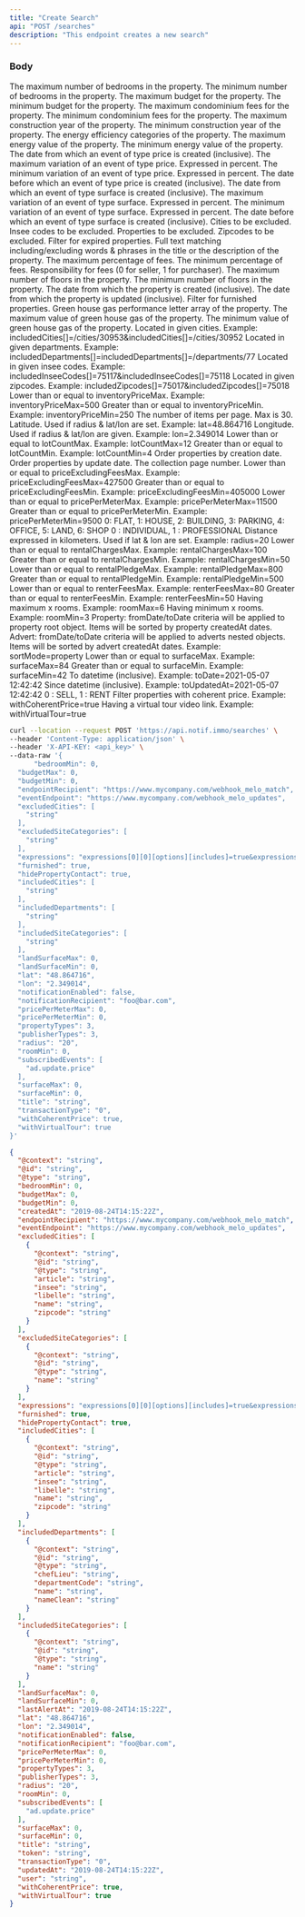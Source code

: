 ```yaml
---
title: "Create Search"
api: "POST /searches"
description: "This endpoint creates a new search"
---
```


### Body

<ParamField body="bedroomMax" type="integer">
  The maximum number of bedrooms in the property.
</ParamField>

<ParamField body="bedroomMin" type="integer">
  The minimum number of bedrooms in the property.
</ParamField>

<ParamField body="budgetMax" type="integer">
  The maximum budget for the property.
</ParamField>

<ParamField body="budgetMin" type="integer">
  The minimum budget for the property.
</ParamField>

<ParamField body="condominiumFeesMax" type="integer">
  The maximum condominium fees for the property.
</ParamField>

<ParamField body="condominiumFeesMin" type="integer">
  The minimum condominium fees for the property.
</ParamField>

<ParamField body="constructionYearMax" type="integer">
  The maximum construction year of the property.
</ParamField>

<ParamField body="constructionYearMin" type="integer">
  The minimum construction year of the property.
</ParamField>

<ParamField body="energyCategories[]" type="array">
  The energy efficiency categories of the property.
</ParamField>

<ParamField body="energyValueMax" type="integer">
  The maximum energy value of the property.
</ParamField>

<ParamField body="energyValueMin" type="integer">
  The minimum energy value of the property.
</ParamField>

<ParamField body="eventPriceVariationFromCreatedAt" type="date">
  The date from which an event of type price is created (inclusive).
</ParamField>

<ParamField body="eventPriceVariationMax" type="float">
  The maximum variation of an event of type price. Expressed in percent.
</ParamField>

<ParamField body="eventPriceVariationMin" type="float">
  The minimum variation of an event of type price. Expressed in percent.
</ParamField>

<ParamField body="eventPriceVariationToCreatedAt" type="date">
  The date before which an event of type price is created (inclusive).
</ParamField>

<ParamField body="eventSurfaceVariationFromCreatedAt" type="date">
  The date from which an event of type surface is created (inclusive).
</ParamField>

<ParamField body="eventSurfaceVariationMax" type="float">
  The maximum variation of an event of type surface. Expressed in percent.
</ParamField>

<ParamField body="eventSurfaceVariationMin" type="float">
  The minimum variation of an event of type surface. Expressed in percent.
</ParamField>

<ParamField body="eventSurfaceVariationToCreatedAt" type="date">
  The date before which an event of type surface is created (inclusive).
</ParamField>

<ParamField body="excludedCities[]" type="array">
  Cities to be excluded.
</ParamField>

<ParamField body="excludedInseeCodes[]" type="array">
  Insee codes to be excluded.
</ParamField>

<ParamField body="excludedProperties[]" type="array">
  Properties to be excluded.
</ParamField>

<ParamField body="excludedZipcodes[]" type="array">
  Zipcodes to be excluded.
</ParamField>

<ParamField body="expired" type="boolean">
  Filter for expired properties.
</ParamField>

<ParamField body="expression" type="array">
  Full text matching including/excluding words & phrases in the title or the description of the property.
</ParamField>

<ParamField body="feesPercentageMax" type="float">
  The maximum percentage of fees.
</ParamField>

<ParamField body="feesPercentageMin" type="float">
  The minimum percentage of fees.
</ParamField>

<ParamField body="feesResponsibility" type="integer">
  Responsibility for fees (0 for seller, 1 for purchaser).
</ParamField>

<ParamField body="floorQuantityMax" type="integer">
  The maximum number of floors in the property.
</ParamField>

<ParamField body="floorQuantityMin" type="integer">
  The minimum number of floors in the property.
</ParamField>

<ParamField body="fromDate" type="date">
  The date from which the property is created (inclusive).
</ParamField>

<ParamField body="fromUpdatedAt" type="date">
  The date from which the property is updated (inclusive).
</ParamField>

<ParamField body="furnished" type="boolean">
  Filter for furnished properties.
</ParamField>

<ParamField body="greenHouseGasCategories[]" type="array">
  Green house gas performance letter array of the property.
</ParamField>

<ParamField body="greenHouseGasValueMax" type="integer">
  The maximum value of green house gas of the property.
</ParamField>

<ParamField body="greenHouseGasValueMin" type="integer">
  The minimum value of green house gas of the property.
</ParamField>

<ParamField body="includedCities[]" type="array" default="[]" >
  Located in given cities. Example: includedCities[]=/cities/30953&includedCities[]=/cities/30952
</ParamField>

<ParamField body="includedDepartments[]" type="array" default="[]" >
  Located in given departments. Example: includedDepartments[]=includedDepartments[]=/departments/77
</ParamField>

<ParamField body="includedInseeCodes[]" type="array">
  Located in given insee codes. Example: includedInseeCodes[]=75117&includedInseeCodes[]=75118
</ParamField>

<ParamField body="includedZipcodes[]" type="array">
  Located in given zipcodes. Example: includedZipcodes[]=75017&includedZipcodes[]=75018
</ParamField>

<ParamField body="inventoryPriceMax" type="float" >
  Lower than or equal to inventoryPriceMax. Example: inventoryPriceMax=500
</ParamField>

<ParamField body="inventoryPriceMin" type="float" >
  Greater than or equal to inventoryPriceMin. Example: inventoryPriceMin=250
</ParamField>

<ParamField body="itemsPerPage" type="integer" default="30">
  The number of items per page. Max is 30.
</ParamField>

<ParamField body="lat" type="float" >
  Latitude. Used if radius & lat/lon are set. Example: lat=48.864716
</ParamField>

<ParamField body="lon" type="float">
  Longitude. Used if radius & lat/lon are given. Example: lon=2.349014
</ParamField>

<ParamField body="lotCountMax" type="integer" >
  Lower than or equal to lotCountMax. Example: lotCountMax=12
</ParamField>

<ParamField body="lotCountMin" type="integer" >
  Greater than or equal to lotCountMin. Example: lotCountMin=4
</ParamField>

<ParamField body="order[createdAt]" type="integer"  default="desc">
  Order properties by creation date.
</ParamField>

<ParamField body="order[updatedAt]" type="integer">
  Order properties by update date.
</ParamField>

<ParamField body="page" type="integer" default="1">
  The collection page number.
</ParamField>

<ParamField body="priceExcludingFeesMax" type="float" >
  Lower than or equal to priceExcludingFeesMax. Example: priceExcludingFeesMax=427500
</ParamField>

<ParamField body="priceExcludingFeesMin" type="float" >
  Greater than or equal to priceExcludingFeesMin. Example: priceExcludingFeesMin=405000
</ParamField>

<ParamField body="pricePerMeterMax" type="integer" >
  Lower than or equal to pricePerMeterMax. Example: pricePerMeterMax=11500
</ParamField>

<ParamField body="pricePerMeterMin" type="integer" >
  Greater than or equal to pricePerMeterMin. Example: pricePerMeterMin=9500
</ParamField>

<ParamField body="propertyTypes[]" type="array">
  0: FLAT, 1: HOUSE, 2: BUILDING, 3: PARKING, 4: OFFICE, 5: LAND, 6: SHOP
</ParamField>

<ParamField body="publisherTypes[]" type="array">
  0 : INDIVIDUAL, 1 : PROFESSIONAL
</ParamField>

<ParamField body="radius" type="integer" >
  Distance expressed in kilometers. Used if lat & lon are set. Example: radius=20
</ParamField>

<ParamField body="rentalChargesMax" type="float" >
  Lower than or equal to rentalChargesMax. Example: rentalChargesMax=100
</ParamField>

<ParamField body="rentalChargesMin" type="float" >
  Greater than or equal to rentalChargesMin. Example: rentalChargesMin=50
</ParamField>

<ParamField body="rentalPledgeMax" type="float" >
  Lower than or equal to rentalPledgeMax. Example: rentalPledgeMax=800
</ParamField>

<ParamField body="rentalPledgeMin" type="float" >
  Greater than or equal to rentalPledgeMin. Example: rentalPledgeMin=500
</ParamField>

<ParamField body="renterFeesMax" type="float" >
  Lower than or equal to renterFeesMax. Example: renterFeesMax=80
</ParamField>

<ParamField body="renterFeesMin" type="float" >
  Greater than or equal to renterFeesMin. Example: renterFeesMin=50
</ParamField>

<ParamField body="roomMax" type="integer" >
  Having maximum x rooms. Example: roomMax=6
</ParamField>

<ParamField body="roomMin" type="integer" >
  Having minimum x rooms. Example: roomMin=3
</ParamField>

<ParamField body="sortMode" type="string"  default="property">
  Property: fromDate/toDate criteria will be applied to property root object. Items will be sorted by property createdAt dates. Advert: fromDate/toDate criteria will be applied to adverts nested objects. Items will be sorted by advert createdAt dates. Example: sortMode=property
</ParamField>

<ParamField body="surfaceMax" type="integer" >
  Lower than or equal to surfaceMax. Example: surfaceMax=84
</ParamField>

<ParamField body="surfaceMin" type="integer" >
  Greater than or equal to surfaceMin. Example: surfaceMin=42
</ParamField>

<ParamField body="toDate" type="date" >
  To datetime (inclusive). Example: toDate=2021-05-07 12:42:42
</ParamField>

<ParamField body="toUpdatedAt" type="date" >
  Since datetime (inclusive). Example: toUpdatedAt=2021-05-07 12:42:42
</ParamField>

<ParamField body="transactionType" type="integer" >
  0 : SELL, 1 : RENT
</ParamField>

<ParamField body="withCoherentPrice" type="boolean"  default="true">
  Filter properties with coherent price. Example: withCoherentPrice=true
</ParamField>

<ParamField body="withVirtualTour" type="boolean" >
  Having a virtual tour video link. Example: withVirtualTour=true
</ParamField>

<RequestExample>

```bash Example Request
curl --location --request POST 'https://api.notif.immo/searches' \
--header 'Content-Type: application/json' \
--header 'X-API-KEY: <api_key>' \
--data-raw '{
      "bedroomMin": 0,
  "budgetMax": 0,
  "budgetMin": 0,
  "endpointRecipient": "https://www.mycompany.com/webhook_melo_match",
  "eventEndpoint": "https://www.mycompany.com/webhook_melo_updates",
  "excludedCities": [
    "string"
  ],
  "excludedSiteCategories": [
    "string"
  ],
  "expressions": "expressions[0][0][options][includes]=true&expressions[0][0][options][strict]=true&expressions[1][0][word]=viager&expressions[1][0][options][includes]=true&expressions[1][0][options][strict]=true",
  "furnished": true,
  "hidePropertyContact": true,
  "includedCities": [
    "string"
  ],
  "includedDepartments": [
    "string"
  ],
  "includedSiteCategories": [
    "string"
  ],
  "landSurfaceMax": 0,
  "landSurfaceMin": 0,
  "lat": "48.864716",
  "lon": "2.349014",
  "notificationEnabled": false,
  "notificationRecipient": "foo@bar.com",
  "pricePerMeterMax": 0,
  "pricePerMeterMin": 0,
  "propertyTypes": 3,
  "publisherTypes": 3,
  "radius": "20",
  "roomMin": 0,
  "subscribedEvents": [
    "ad.update.price"
  ],
  "surfaceMax": 0,
  "surfaceMin": 0,
  "title": "string",
  "transactionType": "0",
  "withCoherentPrice": true,
  "withVirtualTour": true
}'
```

</RequestExample>

<ResponseExample>

```json Response
{
  "@context": "string",
  "@id": "string",
  "@type": "string",
  "bedroomMin": 0,
  "budgetMax": 0,
  "budgetMin": 0,
  "createdAt": "2019-08-24T14:15:22Z",
  "endpointRecipient": "https://www.mycompany.com/webhook_melo_match",
  "eventEndpoint": "https://www.mycompany.com/webhook_melo_updates",
  "excludedCities": [
    {
      "@context": "string",
      "@id": "string",
      "@type": "string",
      "article": "string",
      "insee": "string",
      "libelle": "string",
      "name": "string",
      "zipcode": "string"
    }
  ],
  "excludedSiteCategories": [
    {
      "@context": "string",
      "@id": "string",
      "@type": "string",
      "name": "string"
    }
  ],
  "expressions": "expressions[0][0][options][includes]=true&expressions[0][0][options][strict]=true&expressions[1][0][word]=viager&expressions[1][0][options][includes]=true&expressions[1][0][options][strict]=true",
  "furnished": true,
  "hidePropertyContact": true,
  "includedCities": [
    {
      "@context": "string",
      "@id": "string",
      "@type": "string",
      "article": "string",
      "insee": "string",
      "libelle": "string",
      "name": "string",
      "zipcode": "string"
    }
  ],
  "includedDepartments": [
    {
      "@context": "string",
      "@id": "string",
      "@type": "string",
      "chefLieu": "string",
      "departmentCode": "string",
      "name": "string",
      "nameClean": "string"
    }
  ],
  "includedSiteCategories": [
    {
      "@context": "string",
      "@id": "string",
      "@type": "string",
      "name": "string"
    }
  ],
  "landSurfaceMax": 0,
  "landSurfaceMin": 0,
  "lastAlertAt": "2019-08-24T14:15:22Z",
  "lat": "48.864716",
  "lon": "2.349014",
  "notificationEnabled": false,
  "notificationRecipient": "foo@bar.com",
  "pricePerMeterMax": 0,
  "pricePerMeterMin": 0,
  "propertyTypes": 3,
  "publisherTypes": 3,
  "radius": "20",
  "roomMin": 0,
  "subscribedEvents": [
    "ad.update.price"
  ],
  "surfaceMax": 0,
  "surfaceMin": 0,
  "title": "string",
  "token": "string",
  "transactionType": "0",
  "updatedAt": "2019-08-24T14:15:22Z",
  "user": "string",
  "withCoherentPrice": true,
  "withVirtualTour": true
}
```

</ResponseExample>
